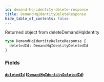 ```yaml
---
id: demand-hq-identity-delete-response
title: DemandHqIdentityDeleteResponse
hide_table_of_contents: false
---
```



Returned object from deleteDemandHqIdentity

```graphql
type DemandHqIdentityDeleteResponse {
  deletedId: DemandHqIdentityDeletedId
}
```


### Fields

#### [`deletedId`](#) ([`DemandHqIdentityDeletedId`](/developers/demandhq-apis/demand-api/graphql/reference/objects/demand-hq-identity-deleted-id))






